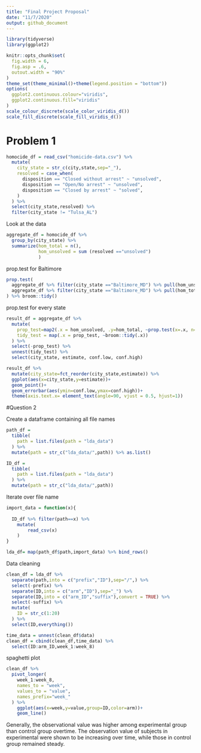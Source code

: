 ```yaml
---
title: "Final Project Proposal"
date: "11/7/2020"
output: github_document
---
```


```r
library(tidyverse)
library(ggplot2)

knitr::opts_chunk$set(
  fig.width = 6,
  fig.asp = .6,
  outout.width = "90%"
)
theme_set(theme_minimal()+theme(legend.position = "bottom"))
options(
  ggplot2.continuous.colour="viridis",
  ggplot2.continuous.fill="viridis"
)
scale_colour_discrete(scale_color_viridis_d())
scale_fill_discrete(scale_fill_viridis_d())
```

# Problem 1

```r
homocide_df = read_csv("homicide-data.csv") %>% 
  mutate(
    city_state = str_c(city,state,sep="_"),
    resolved = case_when(
      disposition == "Closed without arrest" ~ "unsolved",
      disposition == "Open/No arrest" ~ "unsolved",
      disposition == "Closed by arrest" ~ "solved",
    )
  ) %>% 
  select(city_state,resolved) %>% 
  filter(city_state != "Tulsa_AL")
```

Look at the data
```r
aggregate_df = homocide_df %>% 
  group_by(city_state) %>% 
  summarize(hom_total = n(),
            hom_unsolved = sum (resolved =="unsolved")
            )
```

prop.test for Baltimore
```r
prop.test(
  aggregate_df %>% filter(city_state =="Baltimore_MD") %>% pull(hom_unsolved),
  aggregate_df %>% filter(city_state =="Baltimore_MD") %>% pull(hom_total)
) %>% broom::tidy()

```


prop.test for every state
```r
result_df = aggregate_df %>% 
  mutate(
    prop_test=map2(.x = hom_unsolved, .y=hom_total, ~prop.test(x=.x, n=.y)),
    tidy_test = map(.x = prop_test, ~broom::tidy(.x))
  ) %>% 
  select(-prop_test) %>% 
  unnest(tidy_test) %>% 
  select(city_state, estimate, conf.low, conf.high)
```

```r
result_df %>% 
  mutate(city_state=fct_reorder(city_state,estimate)) %>% 
  ggplot(aes(x=city_state,y=estimate))+
  geom_point()+
  geom_errorbar(aes(ymin=conf.low,ymax=conf.high))+
  theme(axis.text.x= element_text(angle=90, vjust = 0.5, hjust=1))
```


#Question 2

Create a dataframe containing all file names
```r
path_df = 
  tibble(
    path = list.files(path = "lda_data")
  ) %>% 
  mutate(path = str_c("lda_data/",path)) %>% as.list()

ID_df =
  tibble(
    path = list.files(path = "lda_data")
  ) %>% 
  mutate(path = str_c("lda_data/",path))

```

Iterate over file name

```r
import_data = function(x){
  
  ID_df %>% filter(path==x) %>% 
    mutate(
        read_csv(x)
    )
}

lda_df= map(path_df$path,import_data) %>% bind_rows()

```

Data cleaning

```r
clean_df = lda_df %>% 
  separate(path,into = c("prefix","ID"),sep="/",) %>% 
  select(-prefix) %>% 
  separate(ID,into = c("arm","ID"),sep="_") %>% 
  separate(ID,into = c("arm_ID","suffix"),convert = TRUE) %>% 
  select(-suffix) %>% 
  mutate(
    ID = str_c(1:20)
  ) %>% 
  select(ID,everything())

time_data = unnest(clean_df$data)
clean_df = cbind(clean_df,time_data) %>% 
  select(ID:arm_ID,week_1:week_8)
```


spaghetti plot

```r
clean_df %>% 
  pivot_longer(
    week_1:week_8,
    names_to = "week",
    values_to = "value",
    names_prefix="week_"
  ) %>% 
    ggplot(aes(x=week,y=value,group=ID,color=arm))+
    geom_line()

```

Generally, the observational value was higher among experimental group than control group overtime. The observation value of subjects in experimental were shown to be increasing over time, while those in control group remained steady.












